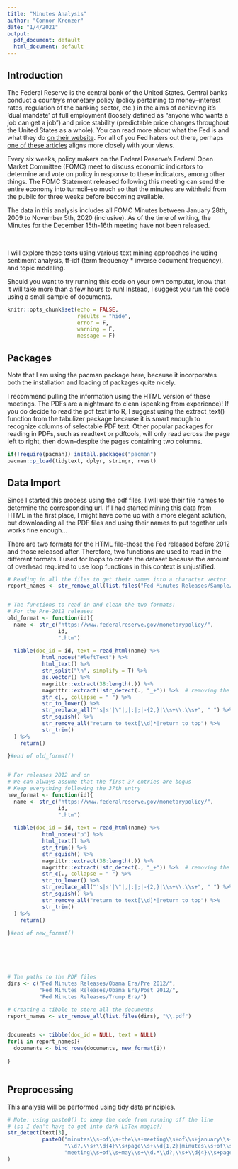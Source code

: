 ```yaml
---
title: "Minutes Analysis"
author: "Connor Krenzer"
date: "1/4/2021"
output:
  pdf_document: default
  html_document: default
---
```

## Introduction
The Federal Reserve is the central bank of the United States. Central banks conduct a country's monetary policy (policy pertaining to money--interest rates, regulation of the banking sector, etc.) in the aims of achieving it's 'dual mandate' of full employment (loosely defined as "anyone who wants a job can get a job") and price stability (predictable price changes throughout the United States as a whole). You can read more about what the Fed is and what they do [on their website](https://www.federalreserve.gov/faqs/about_12594.htm). For all of you Fed haters out there, perhaps [one of these articles](https://mises.org/topics/fed) aligns more closely with your views.





Every six weeks, policy makers on the Federal Reserve's Federal Open Market Committee (FOMC) meet to discuss economic indicators to determine and vote on policy in response to these indicators, among other things. The FOMC Statement released following this meeting can send the entire economy into turmoil--so much so that the minutes are withheld from the public for three weeks before becoming available.





The data in this analysis includes all FOMC Minutes between January 28th, 2009 to November 5th, 2020 (inclusive). As of the time of writing, the Minutes for the December 15th-16th meeting have not been released.

$~$

I will explore these texts using various text mining approaches including sentiment analysis, tf-idf (term frequency * inverse document frequency), and topic modeling.


Should you want to try running this code on your own computer, know that it will take more than a few hours to run! Instead, I suggest you run the code using a small sample of documents.


```r
knitr::opts_chunk$set(echo = FALSE,
                      results = "hide",
                      error = F,
                      warning = F,
                      message = F)
```

## Packages

Note that I am using the pacman package here, because it incorporates both the installation and loading of packages quite nicely.

I recommend pulling the information using the HTML version of these meetings. The PDFs are a nightmare to clean (speaking from experience)! If you do decide to read the pdf text into R, I suggest using the extract_text() function from the tabulizer package because it is smart enough to recognize columns of selectable PDF text. Other popular packages for reading in PDFs, such as readtext or pdftools, will only read across the page left to right, then down--despite the pages containing two columns.

```r
if(!require(pacman)) install.packages("pacman")
pacman::p_load(tidytext, dplyr, stringr, rvest)

```

## Data Import

Since I started this process using the pdf files, I will use their file names to determine the corresponding url. If I had started mining this data from HTML in the first place, I might have come up with a more elegant solution, but downloading all the PDF files and using their names to put together urls works fine enough...

There are two formats for the HTML file--those the Fed released before 2012 and those released after. Therefore, two functions are used to read in the different formats. I used for loops to create the dataset because the amount of overhead required to use loop functions in this context is unjustified.
```r
# Reading in all the files to get their names into a character vector
report_names <- str_remove_all(list.files("Fed Minutes Releases/Sample/"), "\\.pdf")


# The functions to read in and clean the two formats:
# For the Pre-2012 releases
old_format <- function(id){
  name <- str_c("https://www.federalreserve.gov/monetarypolicy/",
                id,
                ".htm")
  
  tibble(doc_id = id, text = read_html(name) %>% 
           html_nodes("#leftText") %>% 
           html_text() %>% 
           str_split("\n", simplify = T) %>% 
           as.vector() %>% 
           magrittr::extract(38:length(.)) %>% 
           magrittr::extract(!str_detect(., "_+")) %>%  # removing the signature
           str_c(., collapse = " ") %>%
           str_to_lower() %>% 
           str_replace_all("'s|s'|\"|,|:|;|-{2,}|\\s+\\.\\s+", " ") %>% 
           str_squish() %>% 
           str_remove_all("return to text[\\d]*|return to top") %>% 
           str_trim()
  ) %>% 
    return()
  
}#end of old_format()


# For releases 2012 and on
# We can always assume that the first 37 entries are bogus
# Keep everything following the 37th entry
new_format <- function(id){
  name <- str_c("https://www.federalreserve.gov/monetarypolicy/",
                id,
                ".htm")
  
  tibble(doc_id = id, text = read_html(name) %>% 
           html_nodes("p") %>% 
           html_text() %>% 
           str_trim() %>% 
           str_squish() %>% 
           magrittr::extract(38:length(.)) %>% 
           magrittr::extract(!str_detect(., "_+")) %>%  # removing the signature
           str_c(., collapse = " ") %>%
           str_to_lower() %>% 
           str_replace_all("'s|s'|\"|,|:|;|-{2,}|\\s+\\.\\s+", " ") %>% 
           str_squish() %>% 
           str_remove_all("return to text[\\d]*|return to top") %>% 
           str_trim()
  ) %>% 
    return()
  
}#end of new_format()






# The paths to the PDF files
dirs <- c("Fed Minutes Releases/Obama Era/Pre 2012/",
          "Fed Minutes Releases/Obama Era/Post 2012/",
          "Fed Minutes Releases/Trump Era/")

# Creating a tibble to store all the documents
report_names <- str_remove_all(list.files(dirs), "\\.pdf")


documents <- tibble(doc_id = NULL, text = NULL)
for(i in report_names){
  documents <- bind_rows(documents, new_format(i))
  
}



```

## Preprocessing
This analysis will be performed using tidy data principles.

```r
# Note: using paste0() to keep the code from running off the line
# (so I don't have to get into dark LaTex magic!)
str_detect(text[3],
           paste0("minutes\\s+of\\s+the\\s+meeting\\s+of\\s+january\\s+\\d.*",
                  "\\d?,\\s+\\d{4}\\s+page\\s+\\d{1,2}|minutes\\s+of\\s+the\\s+",
                  "meeting\\s+of\\s+may\\s+\\d.*\\d?,\\s+\\d{4}\\s+page\\s+\\d{1,2}")
)


```






